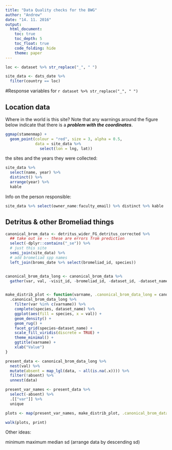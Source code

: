 ```yaml
---
title: "Data Quality checks for the BWG"
author: "Andrew"
date: "14. 11. 2016"
output: 
  html_document:
    toc: true
    toc_depth: 5
    toc_float: true
    code_folding: hide
    theme: paper
---
```


```r
loc <- dataset %>% str_replace("_", " ")

site_data <- dats_date %>% 
  filter(country == loc)
```
#Response variables for `r dataset %>% str_replace("_", " ")`

## Location data

Where in the world is this site? Note that any warnings around the figure below indicate that there is a ***problem with the coordinates***.
```r

ggmap(stamenmap) + 
  geom_point(colour = "red", size = 3, alpha = 0.5, 
             data = site_data %>% 
               select(lon = lng, lat))
```


the sites and the years they were  collected: 

```r
site_data %>% 
  select(name, year) %>% 
  distinct() %>% 
  arrange(year) %>% 
  kable
```

Info on the person responsible:

```r
site_data %>% select(owner_name:faculty_email) %>% distinct %>% kable
```


## Detritus & other Bromeliad things

```r
canonical_brom_data <- detritus_wider_FG_detritus_corrected %>% 
  ## take out se -- these are errors from prediction
  select(-dplyr::contains("_se")) %>% 
  # just this site
  semi_join(site_data) %>% 
  # add bromeliad spp names
  left_join(broms_date %>% select(bromeliad_id, species)) 


canonical_brom_data_long <- canonical_brom_data %>% 
  gather(var, val, -visit_id, -bromeliad_id, -dataset_id, -dataset_name, -species)


make_distrib_plot <- function(varname, .canonical_brom_data_long = canonical_brom_data_long) {
  .canonical_brom_data_long %>% 
    filter(var %in% c(varname)) %>% 
    complete(species, dataset_name) %>% 
    ggplot(aes(fill = species, x = val)) +
    geom_density() +
    geom_rug() + 
    facet_grid(species~dataset_name) +
    scale_fill_viridis(discrete = TRUE) +
    theme_minimal() +
    ggtitle(varname) +
    xlab("Value")
}

present_data <- canonical_brom_data_long %>% 
  nest(val) %>% 
  mutate(absent = map_lgl(data, ~ all(is.na(.x)))) %>% 
  filter(!absent) %>% 
  unnest(data)

present_var_names <- present_data %>% 
  select(-absent) %>% 
  .[["var"]] %>% 
  unique

plots <- map(present_var_names, make_distrib_plot, .canonical_brom_data_long = canonical_brom_data_long)

walk(plots, print)

```

Other ideas:

minimum
maximum
median
sd (arrange data by descending sd)

